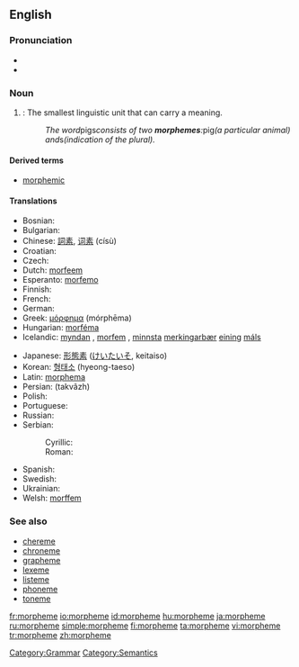 ==English==
{{wikipedia}}

===Pronunciation===
* {{IPA|/ˈmɔː(r)fiːm/}}
* {{SAMPA|/'mO:(r)fi:m/}}

===Noun===
{{en-noun}}

# {{linguistics}}: The smallest linguistic unit that can carry a meaning.
#: ''The word ''pigs'' consists of two '''morphemes''': ''pig'' (a particular animal) and ''s'' (indication of the plural).''

====Derived terms====
* [[morphemic]]

====Translations====
{{trans-top|smallest linguistic unit}}
* Bosnian: {{t-|bs|morfema|f}}
* Bulgarian: {{t|bg|морфема|f|sc=Cyrl}}
* Chinese: [[詞素]], [[词素]] (císù)
* Croatian: {{t-|hr|morfem|m}}
* Czech: {{t-|cs|morfém|m}}
* Dutch: [[morfeem]]
* Esperanto: [[morfemo]]
* Finnish: {{t+|fi|morfeemi}}
* French: {{t+|fr|morphème|m}}
* German: {{t+|de|Morphem|n}}
* Greek: [[μόρφημα]] (mórphēma)
* Hungarian: [[morféma]]
* Icelandic: [[myndan]] {{f}}, [[morfem#Icelandic|morfem]] {{f}}, [[lítill|minnsta]] [[merkingarbær]] [[eining]] [[mál#Icelandic|máls]] {{f}}
{{trans-mid}}
* Japanese: [[形態素]] ([[けいたいそ]], keitaiso)
* Korean: [[형태소]] (hyeong-taeso)
* Latin: [[morphema]]
* Persian: {{fa-Arab|[[تكواژ]]}} (takvâzh)
* Polish: {{t+|pl|morfem|m}}
* Portuguese: {{t+|pt|morfema|m}}
* Russian: {{t+|ru|морфема|f|tr=morféma|sc=Cyrl}}
* Serbian:
*: Cyrillic: {{t|sr|морфема|f|sc=Cyrl}}
*: Roman: {{t-|sr|morfema|f}}
* Spanish: {{t+|es|morfema|m}}
* Swedish: {{t+|sv|morfem}}
* Ukrainian: {{t|uk|морфема|f|sc=Cyrl|xs=Ukrainian}}
* Welsh: [[morffem]]
{{trans-bottom}}

===See also===
* [[chereme]]
* [[chroneme]]
* [[grapheme]]
* [[lexeme]]
* [[listeme]]
* [[phoneme]]
* [[toneme]]

[[Category:Grammar]]
[[Category:Semantics]]

[[fr:morpheme]]
[[io:morpheme]]
[[id:morpheme]]
[[hu:morpheme]]
[[ja:morpheme]]
[[ru:morpheme]]
[[simple:morpheme]]
[[fi:morpheme]]
[[ta:morpheme]]
[[vi:morpheme]]
[[tr:morpheme]]
[[zh:morpheme]]